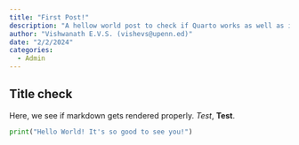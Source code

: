 ```yaml
---
title: "First Post!"
description: "A hellow world post to check if Quarto works as well as ipynb"
author: "Vishwanath E.V.S. (vishevs@upenn.ed)"
date: "2/2/2024"
categories:
  - Admin
---
```


## Title check

Here, we see if markdown gets rendered properly. *Test*, **Test**. 

```python

print("Hello World! It's so good to see you!")

```

